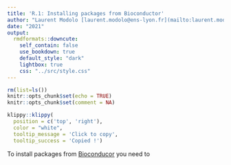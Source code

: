```yaml
---
title: 'R.1: Installing packages from Bioconductor'
author: "Laurent Modolo [laurent.modolo@ens-lyon.fr](mailto:laurent.modolo@ens-lyon.fr)"
date: "2021"
output:
  rmdformats::downcute:
    self_contain: false
    use_bookdown: true
    default_style: "dark"
    lightbox: true
    css: "../src/style.css"
---
```


```r
rm(list=ls())
knitr::opts_chunk$set(echo = TRUE)
knitr::opts_chunk$set(comment = NA)
```
```r
klippy::klippy(
  position = c('top', 'right'),
  color = "white",
  tooltip_message = 'Click to copy',
  tooltip_success = 'Copied !')
```

To install packages from [Bioconducor](http://www.bioconductor.org) you need to